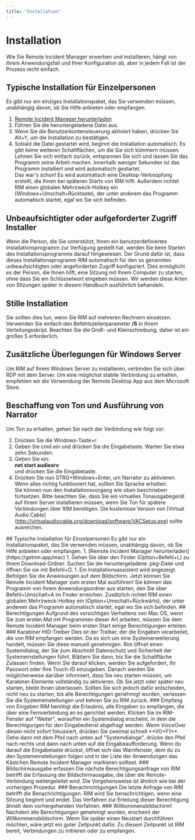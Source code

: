 ```yaml
---
title: "Installation"
---
```



# Installation
Wie Sie Remote Incident Manager erwerben und installieren, hängt von Ihrem Anwendungsfall und Ihrer Konfiguration ab, aber in jedem Fall ist der Prozess recht einfach.
<Windows>
## Typische Installation für Einzelpersonen
Es gibt nur ein einziges Installationspaket, das Sie verwenden müssen, unabhängig davon, ob Sie Hilfe anbieten oder empfangen.
1. [Remote Incident Manager herunterladen](https://getrim.app/win)
1. Führen Sie die heruntergeladene Datei aus.
1. Wenn Sie die Benutzerkontensteuerung aktiviert haben, drücken Sie Alt+Y, um die Installation zu bestätigen.
1. Sobald die Datei gestartet wird, beginnt die Installation automatisch. Es gibt keine weiteren Schaltflächen, um die Sie sich kümmern müssen. Lehnen Sie sich einfach zurück, entspannen Sie sich und lassen Sie das Programm seine Arbeit machen. Innerhalb weniger Sekunden ist das Programm installiert und wird automatisch gestartet.  
Das war's schon! Es wird automatisch eine Desktop-Verknüpfung erstellt, die Ihnen bei späteren Starts von RIM hilft. Außerdem richtet RIM einen globalen Mehrzweck-Hotkey ein (Windows+Umschalt+Rücktaste), der unter anderem das Programm automatisch startet, egal wo Sie sich befinden.
## Unbeaufsichtigter oder aufgeforderter Zugriff Installer
Wenn die Person, die Sie unterstützt, Ihnen ein benutzerdefiniertes Installationsprogramm zur Verfügung gestellt hat, werden Sie beim Starten des Installationsprogramms darauf hingewiesen. Der Grund dafür ist, dass dieses Installationsprogramm RIM automatisch für den so genannten unbeaufsichtigten oder angeforderten Zugriff konfiguriert. Dies ermöglicht es der Person, die Ihnen hilft, eine Sitzung mit Ihrem Computer zu starten, ohne dass Sie ein Schlüsselwort eingeben müssen. Wir werden diese Arten von Sitzungen später in diesem Handbuch ausführlich behandeln.
## Stille Installation
Sie sollten dies tun, wenn Sie RIM auf mehreren Rechnern einsetzen. Verwenden Sie einfach den Befehlszeilenparameter **/S** in Ihrem Verteilungsskript. Beachten Sie die Groß- und Kleinschreibung, daher ist ein großes S erforderlich.
## Zusätzliche Überlegungen für Windows Server
Um RIM auf Ihrem Windows Server zu installieren, verbinden Sie sich über RDP mit dem Server. Um eine möglichst stabile Verbindung zu erhalten, empfehlen wir die Verwendung der Remote Desktop App aus dem Microsoft Store.
## Beschaffung von Ton und Ausführung von Narrator
Um Ton zu erhalten, gehen Sie nach der Verbindung wie folgt vor:
1. Drücken Sie die Windows-Taste+r.
1. Geben Sie cmd ein und drücken Sie die Eingabetaste. Warten Sie etwa zehn Sekunden.
1. Geben Sie ein:  
**net start audiosrv**  
und drücken Sie die Eingabetaste.
1. Drücken Sie nun STRG+Windows+Enter, um Narrator zu aktivieren. Wenn alles richtig funktioniert hat, sollten Sie Sprache erhalten.  
Sie können nun den Installationsvorgang wie oben beschrieben fortsetzen.
Bitte beachten Sie, dass Sie ein virtuelles Tonausgabegerät auf Ihrem Server installieren müssen, wenn Sie Ton für spätere Verbindungen über RIM benötigen. Die kostenlose Version von [Virtual Audio Cable] (http://virtualaudiocable.org/download/software/VACSetup.exe) sollte ausreichen.
</Windows>
<MacOS>
## Typische Installation für Einzelpersonen
Es gibt nur ein Installationspaket, das Sie verwenden müssen, unabhängig davon, ob Sie Hilfe anbieten oder empfangen.
1. [Remote Incident Manager herunterladen](https://getrim.app/mac)
1. Gehen Sie über den Finder (Option+Befehl+L) zu Ihrem Download-Ordner. Suchen Sie die heruntergeladene .pkg-Datei und öffnen Sie sie mit Befehl+O.
1. Ein Installationsassistent wird angezeigt. Befolgen Sie die Anweisungen auf dem Bildschirm.  
Jetzt können Sie Remote Incident Manager zum ersten Mal ausführen! Sie können das Programm von Ihrem Anwendungsordner aus starten, den Sie über Befehl+Umschalt+A im Finder erreichen. Zusätzlich richtet RIM einen globalen Mehrzweck-Hotkey ein (Option+Umschalt+Rückwärts), der unter anderem das Programm automatisch startet, egal wo Sie sich befinden.
## Berechtigungen
Aufgrund des vorsichtigen Verhaltens von Mac OS, wenn Sie zum ersten Mal mit Programmen dieser Art arbeiten, müssen Sie dem Remote Incident Manager beim ersten Start einige Berechtigungen erteilen.
### Karabiner HID-Treiber
Dies ist der Treiber, der die Eingaben verarbeitet, die von RIM empfangen werden. Da es sich um eine Systemerweiterung handelt, müssen Sie diese manuell genehmigen. Rim öffnet einen Systemdialog, der Sie zum Abschnitt Datenschutz und Sicherheit der Systemeinstellungen führt. Blättern Sie dann, bis Sie die Schaltfläche Zulassen finden. Wenn Sie darauf klicken, werden Sie aufgefordert, Ihr Passwort oder Ihre Touch-ID einzugeben. Danach werden Sie möglicherweise darüber informiert, dass Sie neu starten müssen, um Karabiner-Elemente vollständig zu aktivieren. Ob Sie jetzt oder später neu starten, bleibt Ihnen überlassen. Sollten Sie sich jedoch dafür entscheiden, nicht neu zu starten, bis alle Berechtigungen genehmigt wurden, verlassen Sie die Systemeinstellungen und kehren Sie zu RIM zurück.
### Empfang von Eingaben
RIM benötigt die Erlaubnis, alle Eingaben zu empfangen, die über eine Fernverbindung an es gerichtet werden.  
Klicken Sie im RIM-Fenster auf "Weiter", woraufhin ein Systemdialog erscheint, in dem die Berechtigungen für den Eingabedienst abgefragt werden. Wenn VoiceOver diesen nicht sofort fokussiert, drücken Sie zweimal schnell **VO+F1**. Gehe dann mit dem Pfeil nach unten auf "Systemdialoge", drücke den Pfeil nach rechts und dann nach unten auf die Eingabeaufforderung. Wenn du darauf die Eingabetaste drückst, öffnet sich das Warnfenster, dem du zu den Systemeinstellungen folgen und in der Liste der Anwendungen das Kästchen Remote Incident Manager markieren solltest.
### Bildschirmausgabe erfassen
Die nächste Berechtigungsanfrage von RIM betrifft die Erfassung der Bildschirmausgabe, die über die Remote-Verbindung weitergeleitet wird. Die Vorgehensweise ist ähnlich wie bei der vorherigen Prozedur.
### Benachrichtigungen
Die letzte Anfrage von RIM betrifft die Benachrichtigungen. RIM wird Sie benachrichtigen, wenn eine Sitzung beginnt und endet. Das Verfahren zur Erteilung dieser Berechtigung ähnelt dem vorhergehenden Verfahren.
### Willkommensbildschirm!
Nachdem alle Berechtigungen genehmigt wurden, erscheint der Willkommensbildschirm. Wenn Sie später einen Neustart durchführen möchten, wäre jetzt ein guter Zeitpunkt dafür. Zu diesem Zeitpunkt ist RIM bereit, Verbindungen zu initiieren oder zu empfangen.
</MacOS>
